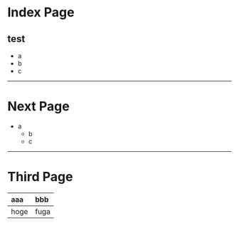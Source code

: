 # Index Page

## test

- a
- b
- c

---

# Next Page

- a
  - b
  - c

---

# Third Page

|aaa|bbb|
|:--|:--|
|hoge|fuga|
